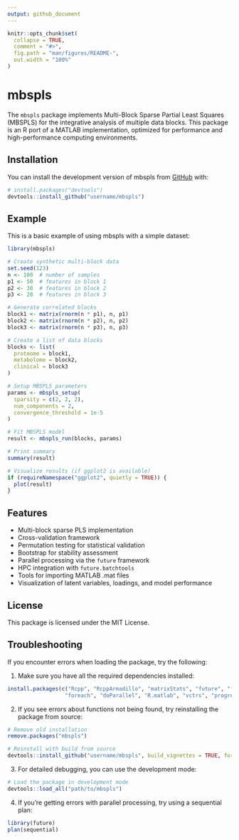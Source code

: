 ```yaml
---
output: github_document
---
```


<!-- README.md is generated from README.Rmd. Please edit that file -->

```r
knitr::opts_chunk$set(
  collapse = TRUE,
  comment = "#>",
  fig.path = "man/figures/README-",
  out.width = "100%"
)
```

# mbspls

<!-- badges: start -->
<!-- badges: end -->

The `mbspls` package implements Multi-Block Sparse Partial Least Squares (MBSPLS) 
for the integrative analysis of multiple data blocks. This package is an R port of a 
MATLAB implementation, optimized for performance and high-performance computing
environments.

## Installation

You can install the development version of mbspls from [GitHub](https://github.com/) with:

``` r
# install.packages("devtools")
devtools::install_github("username/mbspls")
```

## Example

This is a basic example of using mbspls with a simple dataset:

```r
library(mbspls)

# Create synthetic multi-block data
set.seed(123)
n <- 100  # number of samples
p1 <- 50  # features in block 1
p2 <- 30  # features in block 2
p3 <- 20  # features in block 3

# Generate correlated blocks
block1 <- matrix(rnorm(n * p1), n, p1)
block2 <- matrix(rnorm(n * p2), n, p2)
block3 <- matrix(rnorm(n * p3), n, p3)

# Create a list of data blocks
blocks <- list(
  proteome = block1,
  metabolome = block2,
  clinical = block3
)

# Setup MBSPLS parameters
params <- mbspls_setup(
  sparsity = c(2, 2, 2),
  num_components = 2,
  convergence_threshold = 1e-5
)

# Fit MBSPLS model
result <- mbspls_run(blocks, params)

# Print summary
summary(result)

# Visualize results (if ggplot2 is available)
if (requireNamespace("ggplot2", quietly = TRUE)) {
  plot(result)
}
```

## Features

* Multi-block sparse PLS implementation
* Cross-validation framework
* Permutation testing for statistical validation
* Bootstrap for stability assessment  
* Parallel processing via the `future` framework
* HPC integration with `future.batchtools`
* Tools for importing MATLAB .mat files
* Visualization of latent variables, loadings, and model performance

## License

This package is licensed under the MIT License.

## Troubleshooting

If you encounter errors when loading the package, try the following:

1. Make sure you have all the required dependencies installed:

```r
install.packages(c("Rcpp", "RcppArmadillo", "matrixStats", "future", "furrr", 
                  "foreach", "doParallel", "R.matlab", "vctrs", "progressr"))
```

2. If you see errors about functions not being found, try reinstalling the package from source:

```r
# Remove old installation
remove.packages("mbspls")

# Reinstall with build from source
devtools::install_github("username/mbspls", build_vignettes = TRUE, force = TRUE)
```

3. For detailed debugging, you can use the development mode:

```r
# Load the package in development mode
devtools::load_all("path/to/mbspls")
```

4. If you're getting errors with parallel processing, try using a sequential plan:

```r
library(future)
plan(sequential)
```
